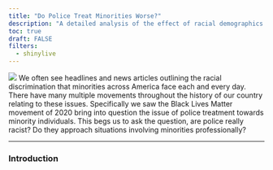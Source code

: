 ```yaml
---
title: "Do Police Treat Minorities Worse?"
description: "A detailed analysis of the effect of racial demographics on police satisfaction across the regions of America."
toc: true
draft: FALSE
filters:
  - shinylive
---
```


![](images/policeImage.jpg)
We often see headlines and news articles outlining the racial discrimination that minorities across America face each and every day. There have many multiple movements throughout the history of our country relating to these issues. Specifically we saw the Black Lives Matter movement of 2020 bring into question the issue of police treatment towards minority individuals. This begs us to ask the question, are police really racist? Do they approach situations involving minorities professionally?

---

### Introduction

